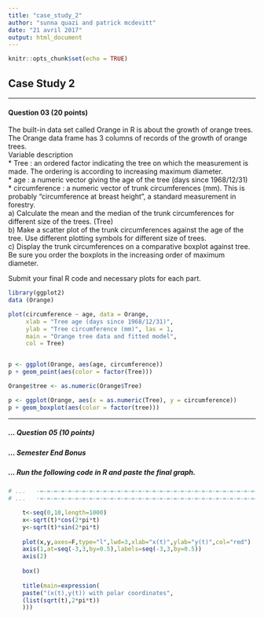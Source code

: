 ```yaml
---
title: "case_study_2"
author: "sunna quazi and patrick mcdevitt"
date: "21 avril 2017"
output: html_document
---
```


```r
knitr::opts_chunk$set(echo = TRUE)
```

## __Case Study 2__  







***  
#### __Question 03 (20 points)__  

The built-in data set called Orange in R is about the growth of orange trees. The Orange data
frame has 3 columns of records of the growth of orange trees.  
Variable description  
* Tree : an ordered factor indicating the tree on which the measurement is made. The ordering
is according to increasing maximum diameter.  
* age : a numeric vector giving the age of the tree (days since 1968/12/31)  
* circumference : a numeric vector of trunk circumferences (mm). This is probably
“circumference at breast height”, a standard measurement in forestry.  
	a) Calculate the mean and the median of the trunk circumferences for different size of the
trees. (Tree)  
	b) Make a scatter plot of the trunk circumferences against the age of the tree. Use different
plotting symbols for different size of trees.  
	c) Display the trunk circumferences on a comparative boxplot against tree. Be sure you order the boxplots in the increasing order of maximum diameter.  
	
Submit your final R code and necessary plots for each part.


```r
library(ggplot2)
data (Orange)

plot(circumference ~ age, data = Orange,
     xlab = "Tree age (days since 1968/12/31)",
     ylab = "Tree circumference (mm)", las = 1,
     main = "Orange tree data and fitted model",
	 col = Tree)


p <- ggplot(Orange, aes(age, circumference))
p + geom_point(aes(color = factor(Tree)))

Orange$tree <- as.numeric(Orange$Tree)

p <- ggplot(Orange, aes(x = as.numeric(Tree), y = circumference))
p + geom_boxplot(aes(color = factor(tree)))

```





***  
##### __... Question 05 (10 points)__  
##### ... Semester End Bonus  
##### ... Run the following code in R and paste the final graph.  


```r

# ...	-=-=-=-=-=-=-=-=-=-=-=-=-=-=-=-=-=-=-=-=-=-=-=-=-=-=-=-=-=-=-=-=-=-=-=-=-
# ...	-=-=-=-=-=-=-=-=-=-=-=-=-=-=-=-=-=-=-=-=-=-=-=-=-=-=-=-=-=-=-=-=-=-=-=-=-

	t<-seq(0,10,length=1000)
	x<-sqrt(t)*cos(2*pi*t)
	y<-sqrt(t)*sin(2*pi*t)
	
	plot(x,y,axes=F,type="l",lwd=3,xlab="x(t)",ylab="y(t)",col="red")
	axis(1,at=seq(-3,3,by=0.5),labels=seq(-3,3,by=0.5))
	axis(2)
	
	box()
	
	title(main=expression(
	paste("(x(t),y(t)) with polar coordinates",
	(list(sqrt(t),2*pi*t))
	)))
```